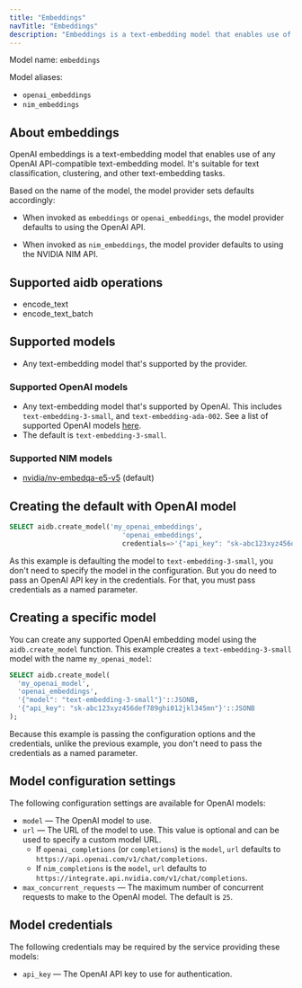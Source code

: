 ```yaml
---
title: "Embeddings"
navTitle: "Embeddings"
description: "Embeddings is a text-embedding model that enables use of any OpenAI API-compatible text-embedding model."
---
```


Model name: `embeddings`

Model aliases:

* `openai_embeddings`
* `nim_embeddings`

## About embeddings

OpenAI embeddings is a text-embedding model that enables use of any OpenAI API-compatible text-embedding model. It's suitable for text classification, clustering, and other text-embedding tasks.

Based on the name of the model, the model provider sets defaults accordingly:

* When invoked as `embeddings` or `openai_embeddings`, the model provider defaults to using the OpenAI API.

* When invoked as `nim_embeddings`, the model provider defaults to using the NVIDIA NIM API.

## Supported aidb operations

* encode_text
* encode_text_batch

## Supported models

* Any text-embedding model that's supported by the provider.

### Supported OpenAI models

* Any text-embedding model that's supported by OpenAI. This includes `text-embedding-3-small`, and `text-embedding-ada-002`. See a list of supported OpenAI models [here](https://platform.openai.com/docs/guides/embeddings#embedding-models).
* The default is `text-embedding-3-small`.

### Supported NIM models

* [nvidia/nv-embedqa-e5-v5](https://build.nvidia.com/nvidia/nv-embedqa-e5-v5) (default)

## Creating the default with OpenAI model

```sql
SELECT aidb.create_model('my_openai_embeddings', 
                            'openai_embeddings',
                            credentials=>'{"api_key": "sk-abc123xyz456def789ghi012jkl345mn"'::JSONB);
```

As this example is defaulting the model to `text-embedding-3-small`, you don't need to specify the model in the configuration. But you do need to pass an OpenAI API key in the credentials. For that, you must pass credentials as a named parameter.

## Creating a specific model

You can create any supported OpenAI embedding model using the `aidb.create_model` function. This example creates a `text-embedding-3-small` model with the name `my_openai_model`:

```sql
SELECT aidb.create_model(
  'my_openai_model',
  'openai_embeddings',
  '{"model": "text-embedding-3-small"}'::JSONB,
  '{"api_key": "sk-abc123xyz456def789ghi012jkl345mn"}'::JSONB 
);
```

Because this example is passing the configuration options and the credentials, unlike the previous example, you don't need to pass the credentials as a named parameter.

## Model configuration settings

The following configuration settings are available for OpenAI models:

* `model` &mdash; The OpenAI model to use.
* `url` &mdash; The URL of the model to use. This value is optional and can be used to specify a custom model URL.  
  * If `openai_completions` (or `completions`) is the `model`, `url` defaults to `https://api.openai.com/v1/chat/completions`. 
  * If `nim_completions` is the `model`, `url` defaults to `https://integrate.api.nvidia.com/v1/chat/completions`.
* `max_concurrent_requests` &mdash; The maximum number of concurrent requests to make to the OpenAI model. The default is `25`.

## Model credentials

The following credentials may be required by the service providing these models:

* `api_key` &mdash; The OpenAI API key to use for authentication.
